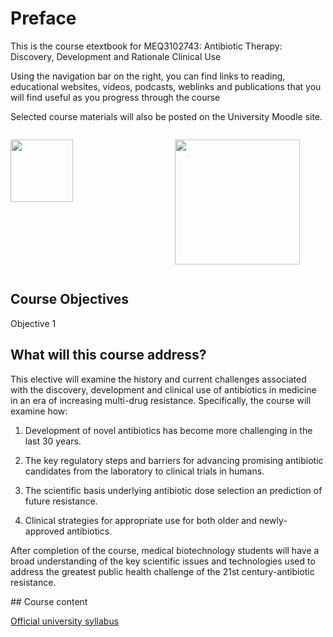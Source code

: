 # Preface {.unnumbered}

This is the course etextbook for MEQ3102743: Antibiotic Therapy: Discovery, Development and Rationale Clinical Use

Using the navigation bar on the right, you can find links to reading, educational websites, videos, podcasts, weblinks and publications that you will find useful as you progress through the course

Selected course materials will also be posted on the University Moodle site.

::: columns
::: {.column width="50%"}
![](images/University_of_Padua_seal.png){fig-align="center" width="100" height="100"}
:::

::: {.column width="50%"}
![](images/DMM.png){fig-align="center" width="200"}
:::
:::

## Course Objectives

Objective 1

## What will this course address?

This elective will examine the history and current challenges associated with the discovery, development and clinical use of antibiotics in medicine in an era of increasing multi-drug resistance. Specifically, the course will examine how:

1.  Development of novel antibiotics has become more challenging in the last 30 years.

2.  The key regulatory steps and barriers for advancing promising antibiotic candidates from the laboratory to clinical trials in humans.

3.  The scientific basis underlying antibiotic dose selection an prediction of future resistance.

4.  Clinical strategies for appropriate use for both older and newly-approved antibiotics.

After completion of the course, medical biotechnology students will have a broad understanding of the key scientific issues and technologies used to address the greatest public health challenge of the 21st century-antibiotic resistance.

\## Course content

[Official university syllabus](https://didattica.unipd.it/off/2023/LM/ME/ME1934/002PD/MEQ3102743/N0)
